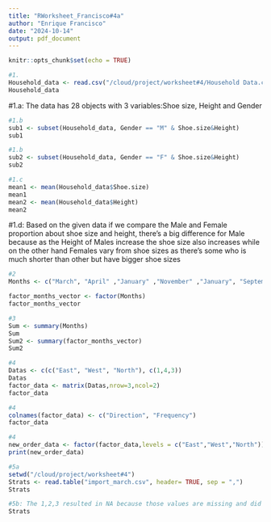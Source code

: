 ```yaml
---
title: "RWorksheet_Francisco#4a"
author: "Enrique Francisco"
date: "2024-10-14"
output: pdf_document
---
```


```r
knitr::opts_chunk$set(echo = TRUE)
```

```r
#1.
Household_data <- read.csv("/cloud/project/worksheet#4/Household Data.csv")
Household_data
```
#1.a: The data has 28 objects with 3 variables:Shoe size, Height and Gender
```r
#1.b
sub1 <- subset(Household_data, Gender == "M" & Shoe.size&Height)
sub1
```

```r
#1.b
sub2 <- subset(Household_data, Gender == "F" & Shoe.size&Height)
sub2
```

```r
#1.c
mean1 <- mean(Household_data$Shoe.size)
mean1
mean2 <- mean(Household_data$Height)
mean2
```

#1.d: Based on the given data if we compare the Male and Female proportion about shoe size and height, there's a big difference for Male because as the Height of Males increase the shoe size also increases while on the other hand Females vary from shoe sizes as there's some who is much shorter than other but have bigger shoe sizes
```r
#2
Months <- c("March", "April" ,"January" ,"November" ,"January", "September","October","September","November","August","January","November","November","February","May","August","July","December","August","August","September","November","February","April")

factor_months_vector <- factor(Months)
factor_months_vector
```

```r
#3
Sum <- summary(Months)
Sum
Sum2 <- summary(factor_months_vector)
Sum2
```

```r
#4
Datas <- c(c("East", "West", "North"), c(1,4,3))
Datas
factor_data <- matrix(Datas,nrow=3,ncol=2)
factor_data
```


```r
#4
colnames(factor_data) <- c("Direction", "Frequency")
factor_data
```

```r
#4
new_order_data <- factor(factor_data,levels = c("East","West","North"))
print(new_order_data)
```

```r
#5a
setwd("/cloud/project/worksheet#4")
Strats <- read.table("import_march.csv", header= TRUE, sep = ",")
Strats
```

```r
#5b: The 1,2,3 resulted in NA because those values are missing and did not matched the specified levels
Strats
```

